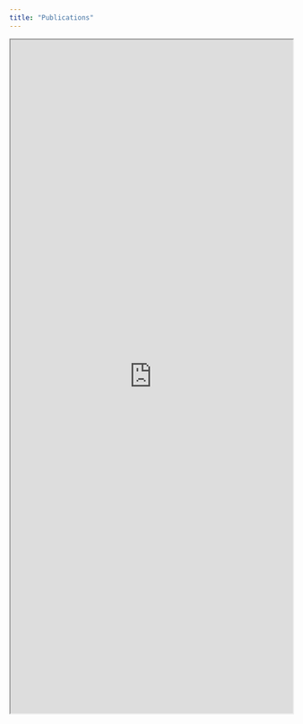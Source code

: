 ```yaml
---
title: "Publications"
---
```


<iframe src="https://bibbase.org/show?bib=https://bibbase.org/f/z9HzMuFfTZBTCahC4/scopus.bib" width="100%" height="1200">

</iframe>